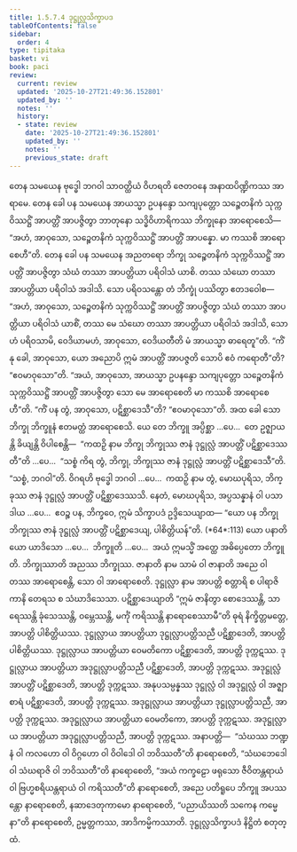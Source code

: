 ```yaml
---
title: 1.5.7.4 ဒုဋ္ဌုလ္လသိက္ခာပဒ
tableOfContents: false
sidebar:
  order: 4
type: tipitaka
basket: vi
book: paci
review:
  current: review
  updated: '2025-10-27T21:49:36.152801'
  updated_by: ''
  notes: ''
  history:
  - state: review
    date: '2025-10-27T21:49:36.152801'
    updated_by: ''
    notes: ''
    previous_state: draft
---
```



<ReviewStatus review={frontmatter.review} showDetails={true} />

<HypothesisAnnotation frontmatter={frontmatter} />

<DynamicBreadcrumb />

<Division number="397" book="paci" e="ch" v="2" p="167">

<Paragraph number="1200" book="paci">
တေန သမယေန ဗုဒ္ဓေါ ဘဂဝါ သာဝတ္ထိယံ ဝိဟရတိ ဇေတဝနေ အနာထပိဏ္ဍိကဿ အာရာမေ. တေန ခေါ ပန သမယေန အာယသ္မာ ဥပနန္ဒော သကျပုတ္တော သဉ္စေတနိကံ သုက္ကဝိဿဋ္ဌိံ အာပတ္တိံ အာပဇ္ဇိတွာ ဘာတုနော သဒ္ဓိဝိဟာရိကဿ ဘိက္ခုနော အာရောစေသိ—  “အဟံ, အာဝုသော, သဉ္စေတနိကံ သုက္ကဝိဿဋ္ဌိံ အာပတ္တိံ အာပန္နော. မာ ကဿစိ အာရောစေဟီ”တိ. တေန ခေါ ပန သမယေန အညတရော ဘိက္ခု သဉ္စေတနိကံ သုက္ကဝိဿဋ္ဌိံ အာပတ္တိံ အာပဇ္ဇိတွာ သံဃံ တဿာ အာပတ္တိယာ ပရိဝါသံ ယာစိ. တဿ သံဃော တဿာ အာပတ္တိယာ ပရိဝါသံ အဒါသိ. သော ပရိဝသန္တော တံ ဘိက္ခုံ ပဿိတွာ ဧတဒဝေါစ—  “အဟံ, အာဝုသော, သဉ္စေတနိကံ သုက္ကဝိဿဋ္ဌိံ အာပတ္တိံ အာပဇ္ဇိတွာ သံဃံ တဿာ အာပတ္တိယာ ပရိဝါသံ ယာစိံ, တဿ မေ သံဃော တဿာ အာပတ္တိယာ ပရိဝါသံ အဒါသိ, သောဟံ ပရိဝသာမိ, ဝေဒိယာမဟံ, အာဝုသော, ဝေဒိယတီတိ မံ အာယသ္မာ ဓာရေတူ”တိ.
</Paragraph>

<Paragraph number="1201" book="paci">
“ကိံ နု ခေါ, အာဝုသော, ယော အညောပိ ဣမံ အာပတ္တိံ အာပဇ္ဇတိ သောပိ ဧဝံ ကရောတီ”တိ? “ဧဝမာဝုသော”တိ. “အယံ, အာဝုသော, အာယသ္မာ ဥပနန္ဒော သကျပုတ္တော သဉ္စေတနိကံ သုက္ကဝိဿဋ္ဌိံ အာပတ္တိံ အာပဇ္ဇိတွာ သော မေ အာရောစေတိ မာ ကဿစိ အာရောစေဟီ”တိ. “ကိံ ပန တွံ, အာဝုသော, ပဋိစ္ဆာဒေသီ”တိ? “ဧဝမာဝုသော”တိ.
</Paragraph>

<Paragraph number="1202" book="paci">
အထ ခေါ သော ဘိက္ခု ဘိက္ခူနံ ဧတမတ္ထံ အာရောစေသိ. ယေ တေ ဘိက္ခူ အပ္ပိစ္ဆာ …ပေ…  တေ ဥဇ္ဈာယန္တိ ခိယျန္တိ ဝိပါစေန္တိ—  “ကထဉှိ နာမ ဘိက္ခု ဘိက္ခုဿ ဇာနံ ဒုဋ္ဌုလ္လံ အာပတ္တိံ ပဋိစ္ဆာဒေဿတီ”တိ …ပေ…  “သစ္စံ ကိရ တွံ, ဘိက္ခု, ဘိက္ခုဿ ဇာနံ ဒုဋ္ဌုလ္လံ အာပတ္တိံ ပဋိစ္ဆာဒေသီ”တိ. “သစ္စံ, ဘဂဝါ”တိ. ဝိဂရဟိ ဗုဒ္ဓေါ ဘဂဝါ …ပေ…  ကထဉှိ နာမ တွံ, မောဃပုရိသ, ဘိက္ခုဿ ဇာနံ ဒုဋ္ဌုလ္လံ အာပတ္တိံ ပဋိစ္ဆာဒေဿသိ. နေတံ, မောဃပုရိသ, အပ္ပသန္နာနံ ဝါ ပသာဒါယ …ပေ…  ဧဝဉ္စ ပန, ဘိက္ခဝေ, ဣမံ သိက္ခာပဒံ ဥဒ္ဒိသေယျာထ—
</Paragraph>

</Division>
<Division number="398" book="paci" e="ch" v="2" p="167">

<Paragraph number="1203" book="paci">
<Emphasis>“ယော ပန ဘိက္ခု ဘိက္ခုဿ ဇာနံ ဒုဋ္ဌုလ္လံ အာပတ္တိံ ပဋိစ္ဆာဒေယျ, ပါစိတ္တိယန်”</Emphasis>တိ. (*64*:<Emphasis>113</Emphasis>)
</Paragraph>

</Division>
<Division number="399" book="paci" e="ch" v="2" p="168">

<Paragraph number="1204" book="paci">
<Emphasis>ယော ပနာ</Emphasis>တိ ယော ယာဒိသော …ပေ…  <Emphasis>ဘိက္ခူ</Emphasis>တိ …ပေ…  အယံ ဣမသ္မိံ အတ္ထေ အဓိပ္ပေတော ဘိက္ခူတိ.
</Paragraph>

<Paragraph number="1205" book="paci">
<Emphasis>ဘိက္ခုဿာ</Emphasis>တိ အညဿ ဘိက္ခုဿ.
</Paragraph>

<Paragraph number="1206" book="paci">
<Emphasis>ဇာနာတိ</Emphasis> နာမ သာမံ ဝါ ဇာနာတိ အညေ ဝါ တဿ အာရောစေန္တိ, သော ဝါ အာရောစေတိ.
</Paragraph>

<Paragraph number="1207" book="paci">
<Emphasis>ဒုဋ္ဌုလ္လာ</Emphasis> နာမ အာပတ္တိ စတ္တာရိ စ ပါရာဇိကာနိ တေရသ စ သံဃာဒိသေသာ.
</Paragraph>

<Paragraph number="1208" book="paci">
<Emphasis>ပဋိစ္ဆာဒေယျာ</Emphasis>တိ “ဣမံ ဇာနိတွာ စောဒေဿန္တိ, သာရေဿန္တိ ခုံသေဿန္တိ, ဝမ္ဘေဿန္တိ, မင်္ကုံ ကရိဿန္တိ နာရောစေဿာမီ”တိ ဓုရံ နိက္ခိတ္တမတ္တေ, အာပတ္တိ ပါစိတ္တိယဿ.
</Paragraph>

</Division>
<Division number="400" book="paci" e="ch" v="2" p="168">

<Paragraph number="1209" book="paci">
ဒုဋ္ဌုလ္လာယ အာပတ္တိယာ ဒုဋ္ဌုလ္လာပတ္တိသညီ ပဋိစ္ဆာဒေတိ, အာပတ္တိ ပါစိတ္တိယဿ. ဒုဋ္ဌုလ္လာယ အာပတ္တိယာ ဝေမတိကော ပဋိစ္ဆာဒေတိ, အာပတ္တိ ဒုက္ကဋဿ. ဒုဋ္ဌုလ္လာယ အာပတ္တိယာ အဒုဋ္ဌုလ္လာပတ္တိသညီ ပဋိစ္ဆာဒေတိ, အာပတ္တိ ဒုက္ကဋဿ. အဒုဋ္ဌုလ္လံ အာပတ္တိံ ပဋိစ္ဆာဒေတိ, အာပတ္တိ ဒုက္ကဋဿ. အနုပသမ္ပန္နဿ ဒုဋ္ဌုလ္လံ ဝါ အဒုဋ္ဌုလ္လံ ဝါ အဇ္ဈာစာရံ ပဋိစ္ဆာဒေတိ, အာပတ္တိ ဒုက္ကဋဿ. အဒုဋ္ဌုလ္လာယ အာပတ္တိယာ ဒုဋ္ဌုလ္လာပတ္တိသညီ, အာပတ္တိ ဒုက္ကဋဿ. အဒုဋ္ဌုလ္လာယ အာပတ္တိယာ ဝေမတိကော, အာပတ္တိ ဒုက္ကဋဿ. အဒုဋ္ဌုလ္လာယ အာပတ္တိယာ အဒုဋ္ဌုလ္လာပတ္တိသညီ, အာပတ္တိ ဒုက္ကဋဿ.
</Paragraph>

</Division>
<Division number="401" book="paci" e="ch" v="2" p="168">

<Paragraph number="1210" book="paci">
အနာပတ္တိ—  “သံဃဿ ဘဏ္ဍနံ ဝါ ကလဟော ဝါ ဝိဂ္ဂဟော ဝါ ဝိဝါဒေါ ဝါ ဘဝိဿတီ”တိ နာရောစေတိ, “သံဃဘေဒေါ ဝါ သံဃရာဇိ ဝါ ဘဝိဿတီ”တိ နာရောစေတိ, “အယံ ကက္ခဠော ဖရုသော ဇီဝိတန္တရာယံ ဝါ ဗြဟ္မစရိယန္တရာယံ ဝါ ကရိဿတီ”တိ နာရောစေတိ, အညေ ပတိရူပေ ဘိက္ခူ အပဿန္တော နာရောစေတိ, နဆာဒေတုကာမော နာရောစေတိ, “ပညာယိဿတိ သကေန ကမ္မေနာ”တိ နာရောစေတိ, ဥမ္မတ္တကဿ, အာဒိကမ္မိကဿာတိ.

</Paragraph>
</Division>

<Paragraph number="1211" type="center" book="paci">
ဒုဋ္ဌုလ္လသိက္ခာပဒံ နိဋ္ဌိတံ စတုတ္ထံ.
</Paragraph>